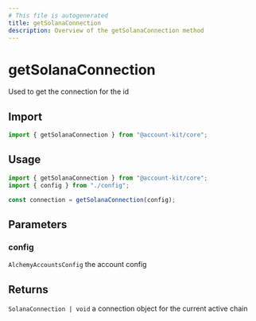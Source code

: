 ```yaml
---
# This file is autogenerated
title: getSolanaConnection
description: Overview of the getSolanaConnection method
---
```


# getSolanaConnection

Used to get the connection for the id

## Import

```ts
import { getSolanaConnection } from "@account-kit/core";
```

## Usage

```ts
import { getSolanaConnection } from "@account-kit/core";
import { config } from "./config";

const connection = getSolanaConnection(config);
```

## Parameters

### config

`AlchemyAccountsConfig`
the account config

## Returns

`SolanaConnection | void`
a connection object for the current active chain
